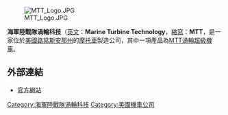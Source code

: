 [[File:MTT_Logo.JPG|thumb]]

'''海軍陸戰隊渦輪科技'''（[[英文|英文]]：'''Marine Turbine Technology'''，[[縮寫|縮寫]]：'''MTT'''，是一家位於[[美國|美國]][[路易斯安那州|路易斯安那州]]的[[摩托車|摩托車]]製造公司，其中一項產品為[[MTT渦輪超級機車|MTT渦輪超級機車]]。

==外部連結==
* {{en}}[http://www.marineturbine.com 官方網站] {{Wayback|url=http://www.marineturbine.com/ |date=20210311025309 }}

{{DEFAULTSORT:Marine Turbine Technology}}
{{公司小作品}}

[[Category:海軍陸戰隊渦輪科技|Category:海軍陸戰隊渦輪科技]]
[[Category:美國機車公司|Category:美國機車公司]]